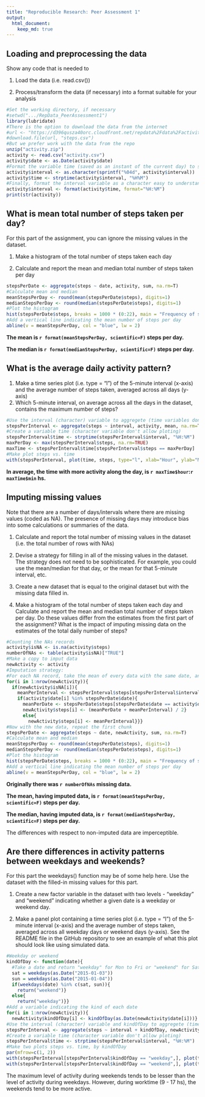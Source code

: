 ```yaml
---
title: "Reproducible Research: Peer Assessment 1"
output: 
  html_document:
    keep_md: true
---
```



## Loading and preprocessing the data
Show any code that is needed to

1. Load the data (i.e. read.csv())

2. Process/transform the data (if necessary) into a format suitable for your analysis


```r
#Set the working directory, if necessary
#setwd(".../RepData_PeerAssessment1")
library(lubridate)
#There is the option to download the data from the internet
#url <- "https://d396qusza40orc.cloudfront.net/repdata%2Fdata%2Factivity.zip"
#download.file(url, "steps.csv")
#But we prefer work with the data from the repo
unzip("activity.zip")
activity <- read.csv("activity.csv")
activity$date <- as.Date(activity$date)
#Format the variable time (saved as an instant of the current day) to specify the time of day that variable interval is referring, then every data has a date and a time instant associated with it, which is necessary for aggrupation
activity$interval <- as.character(sprintf("%04d", activity$interval))
activity$time <- strptime(activity$interval, "%H%M")
#Finally, format the interval variable as a character easy to understand
activity$interval <- format(activity$time, format="%H:%M")
print(str(activity))
```

## What is mean total number of steps taken per day?
For this part of the assignment, you can ignore the missing values in the dataset.

1. Make a histogram of the total number of steps taken each day

2. Calculate and report the mean and median total number of steps taken per day
``` r
stepsPerDate <- aggregate(steps ~ date, activity, sum, na.rm=T)
#Calculate mean and median
meanStepsPerDay <- round(mean(stepsPerDate$steps), digits=1)
medianStepsPerDay <- round(median(stepsPerDate$steps), digits=1)
#Plot the histogram
hist(stepsPerDate$steps, breaks = 1000 * (0:22), main = "Frequency of steps per day", xlab = "Steps per day")
#Add a vertical line indicating the mean number of steps per day
abline(v = meanStepsPerDay, col = "blue", lw = 2)
```

**The mean is `r format(meanStepsPerDay, scientific=F)` steps per day.**

**The median is `r format(medianStepsPerDay, scientific=F)` steps per day.**

## What is the average daily activity pattern?
1. Make a time series plot (i.e. type = "l") of the 5-minute interval (x-axis) and the average number of steps taken, averaged across all days (y-axis)
2. Which 5-minute interval, on average across all the days in the dataset, contains the maximum number of steps?
``` r
#Use the interval (character) variable to aggregete (time variables don't allow aggregation)
stepsPerInterval <- aggregate(steps ~ interval, activity, mean, na.rm=T)
#Create a variable time (character variable don't allow ploting)
stepsPerInterval$time <- strptime(stepsPerInterval$interval, "%H:%M")
maxPerDay <- max(stepsPerInterval$steps, na.rm=TRUE)
maxTime <- stepsPerInterval$time[stepsPerInterval$steps == maxPerDay]
#Make plot steps vs. time
with(stepsPerInterval, plot(time, steps, type="l", xlab="Hour", ylab="Mean number of steps", main="Activity during day"))
```

**In average, the time with more activity along the day, is  `r maxTime$hour`:`r maxTime$min` hs.**

## Imputing missing values
Note that there are a number of days/intervals where there are missing values (coded as NA). The presence of missing days may introduce bias into some calculations or summaries of the data.

1. Calculate and report the total number of missing values in the dataset (i.e. the total number of rows with NAs)

2. Devise a strategy for filling in all of the missing values in the dataset. The strategy does not need to be sophisticated. For example, you could use the mean/median for that day, or the mean for that 5-minute interval, etc.

3. Create a new dataset that is equal to the original dataset but with the missing data filled in.

4. Make a histogram of the total number of steps taken each day and Calculate and report the mean and median total number of steps taken per day. Do these values differ from the estimates from the first part of the assignment? What is the impact of imputing missing data on the estimates of the total daily number of steps?

``` r
#Counting the NAs records
activity$isNA <- is.na(activity$steps)
numberOfNAs <- table(activity$isNA)["TRUE"]
#Make a copy to imput data
newActivity <- activity
#Imputation strategy: 
#For each NA record, take the mean of every data with the same date, and the mean of every data with the same interval (time of the day) and take the average of both means. If every information for date is absent, imput the mean of the time of day.
for(i in 1:nrow(newActivity)){
  if(newActivity$isNA[i]){
    meanPerInterval <- stepsPerInterval$steps[stepsPerInterval$interval == newActivity$interval[i]]
    if(activity$date[i] %in% stepsPerDate$date){
      meanPerDate <- stepsPerDate$steps[stepsPerDate$date == activity$date[i]]
      newActivity$steps[i] <- (meanPerDate + meanPerInterval) / 2}
      else{
        newActivity$steps[i] <- meanPerInterval}}}
#Now with the new data, repeat the first chunk
stepsPerDate <- aggregate(steps ~ date, newActivity, sum, na.rm=T)
#Calculate mean and median
meanStepsPerDay <- round(mean(stepsPerDate$steps), digits=1)
medianStepsPerDay <- round(median(stepsPerDate$steps), digits=1)
#Plot the histogram
hist(stepsPerDate$steps, breaks = 1000 * (0:22), main = "Frequency of steps per day", xlab = "Steps per day")
#Add a vertical line indicating the mean number of steps per day
abline(v = meanStepsPerDay, col = "blue", lw = 2)
```

**Originally there was `r numberOfNAs` missing data.**

**The mean, having imputed data, is `r format(meanStepsPerDay, scientific=F)` steps per day.**

**The median, having imputed data, is `r format(medianStepsPerDay, scientific=F)` steps per day.**

The differences with respect to non-imputed data are imperceptible.

## Are there differences in activity patterns between weekdays and weekends?
For this part the weekdays() function may be of some help here. Use the dataset with the filled-in missing values for this part.

1. Create a new factor variable in the dataset with two levels - "weekday" and "weekend" indicating whether a given date is a weekday or weekend day.

2. Make a panel plot containing a time series plot (i.e. type = "l") of the 5-minute interval (x-axis) and the average number of steps taken, averaged across all weekday days or weekend days (y-axis). See the README file in the GitHub repository to see an example of what this plot should look like using simulated data.

``` r
#Weekday or weekend
kindOfDay <- function(date){
  #Take a date and return "weekday" for Mon to Fri or "weekend" for Sat and Sun
  sat = weekdays(as.Date("2015-01-03"))
  sun = weekdays(as.Date("2015-01-04"))
  if(weekdays(date) %in% c(sat, sun)){
    return("weekend")}
  else{
    return("weekday")}}
#Add a variable indicating the kind of each date
for(i in 1:nrow(newActivity)){
  newActivity$kindOfDay[i] <- kindOfDay(as.Date(newActivity$date[i]))}
#Use the interval (character) variable and kindOfDay to aggregete (time variables don't allow aggregation) and repeat plotting-along-day chunk
stepsPerInterval <- aggregate(steps ~ interval + kindOfDay, newActivity, mean, na.rm=T)
#Create a variable time (character variable don't allow ploting)
stepsPerInterval$time <- strptime(stepsPerInterval$interval, "%H:%M")
#Make two plots steps vs. time, by kindOfDay
par(mfrow=c(1, 2))
with(stepsPerInterval[stepsPerInterval$kindOfDay == "weekday",], plot(time, steps, type="l", xlab="Hour", ylab="Mean number of steps", ylim=c(0, 240), main="Weekdays"))
with(stepsPerInterval[stepsPerInterval$kindOfDay == "weekend",], plot(time, steps, type="l", xlab="Hour", ylab="Mean number of steps", ylim=c(0, 240), main="Weekends"))
```

The maximum level of activity during weekends tends to be lesser than the level of activity during weekdays. However, during worktime (9 - 17 hs), the weekends tend to be more active.
